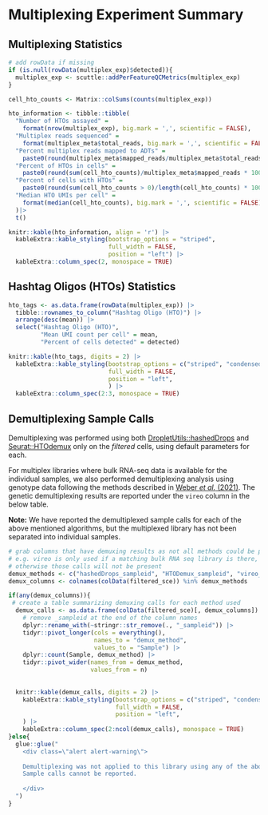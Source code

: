 # Multiplexing Experiment Summary

## Multiplexing Statistics

```r
# add rowData if missing
if (is.null(rowData(multiplex_exp)$detected)){
  multiplex_exp <- scuttle::addPerFeatureQCMetrics(multiplex_exp)
}

cell_hto_counts <- Matrix::colSums(counts(multiplex_exp))

hto_information <- tibble::tibble(
  "Number of HTOs assayed" = 
    format(nrow(multiplex_exp), big.mark = ',', scientific = FALSE),
  "Multiplex reads sequenced" = 
    format(multiplex_meta$total_reads, big.mark = ',', scientific = FALSE),
  "Percent multiplex reads mapped to ADTs" = 
    paste0(round(multiplex_meta$mapped_reads/multiplex_meta$total_reads * 100, digits = 2), "%"),
  "Percent of HTOs in cells" = 
    paste0(round(sum(cell_hto_counts)/multiplex_meta$mapped_reads * 100, digits = 2), "%"),
  "Percent of cells with HTOs" = 
    paste0(round(sum(cell_hto_counts > 0)/length(cell_hto_counts) * 100, digits = 2), "%"),
  "Median HTO UMIs per cell" = 
    format(median(cell_hto_counts), big.mark = ',', scientific = FALSE)
  )|>
  t()

knitr::kable(hto_information, align = 'r') |>
  kableExtra::kable_styling(bootstrap_options = "striped",
                            full_width = FALSE,
                            position = "left") |>
  kableExtra::column_spec(2, monospace = TRUE)
```

## Hashtag Oligos (HTOs) Statistics

```r
hto_tags <- as.data.frame(rowData(multiplex_exp)) |>
  tibble::rownames_to_column("Hashtag Oligo (HTO)") |>
  arrange(desc(mean)) |>
  select("Hashtag Oligo (HTO)",
         "Mean UMI count per cell" = mean,
         "Percent of cells detected" = detected)

knitr::kable(hto_tags, digits = 2) |>
  kableExtra::kable_styling(bootstrap_options = c("striped", "condensed"),
                            full_width = FALSE,
                            position = "left",
                            ) |>
  kableExtra::column_spec(2:3, monospace = TRUE) 
```

## Demultiplexing Sample Calls 

Demultiplexing was performed using both [DropletUtils::hashedDrops](https://rdrr.io/github/MarioniLab/DropletUtils/man/hashedDrops.html) and [Seurat::HTOdemux](https://rdrr.io/github/satijalab/seurat/man/HTODemux.html) only on the _filtered_ cells, using default parameters for each.

For multiplex libraries where bulk RNA-seq data is available for the individual samples, we also performed demultiplexing analysis using genotype data following the methods described in [Weber _et al._ (2021)](https://doi.org/10.1093/gigascience/giab062). 
The genetic demultiplexing results are reported under the `vireo` column in the below table.   

**Note:** We have reported the demultiplexed sample calls for each of the above mentioned algorithms, but the multiplexed library has not been separated into individual samples. 

```r
# grab columns that have demuxing results as not all methods could be present
# e.g. vireo is only used if a matching bulk RNA seq library is there, 
# otherwise those calls will not be present
demux_methods <- c("hashedDrops_sampleid", "HTODemux_sampleid", "vireo_sampleid")
demux_columns <- colnames(colData(filtered_sce)) %in% demux_methods

if(any(demux_columns)){
 # create a table summarizing demuxing calls for each method used 
  demux_calls <- as.data.frame(colData(filtered_sce)[, demux_columns]) |>
    # remove _sampleid at the end of the column names
    dplyr::rename_with(~stringr::str_remove(., "_sampleid")) |>
    tidyr::pivot_longer(cols = everything(),
                        names_to = "demux_method",
                        values_to = "Sample") |>
    dplyr::count(Sample, demux_method) |>
    tidyr::pivot_wider(names_from = demux_method,
                       values_from = n)
  
  
  knitr::kable(demux_calls, digits = 2) |>
    kableExtra::kable_styling(bootstrap_options = c("striped", "condensed"),
                              full_width = FALSE,
                              position = "left",
    ) |>
    kableExtra::column_spec(2:ncol(demux_calls), monospace = TRUE)  
}else{
  glue::glue("
    <div class=\"alert alert-warning\">
    
    Demultiplexing was not applied to this library using any of the above mentioned methods.
    Sample calls cannot be reported.
    
    </div>
  ")
}

```


